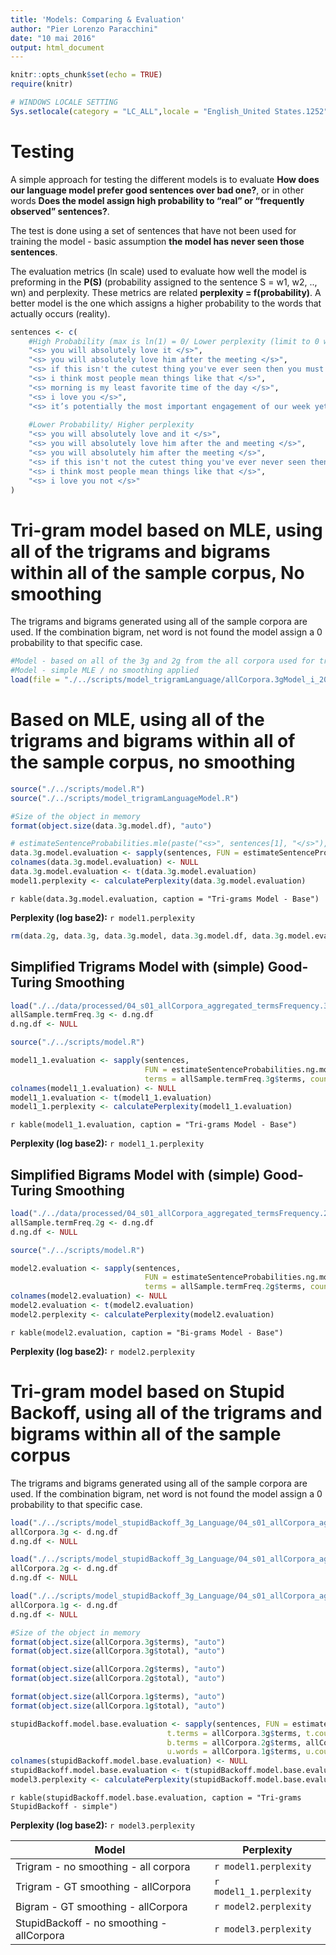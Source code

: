 ```yaml
---
title: 'Models: Comparing & Evaluation'
author: "Pier Lorenzo Paracchini"
date: "10 mai 2016"
output: html_document
---
```


```r
knitr::opts_chunk$set(echo = TRUE)
require(knitr)

# WINDOWS LOCALE SETTING
Sys.setlocale(category = "LC_ALL",locale = "English_United States.1252")

```

# Testing

A simple approach for testing the different models is to evaluate  __How does our language model prefer good sentences over bad one?__, or in other words __Does the model assign high probability to "real" or "frequently observed" sentences?__.

The test is done using a set of sentences that have not been used for training the model - basic assumption __the model has never seen those sentences__.

The evaluation metrics (ln scale) used to evaluate how well the model is preforming in the __P(S)__ (probability assigned to the sentence S = w1, w2, .., wn) and perplexity. These metrics are related __perplexity = f(probability)__. A better model is the one which assigns a higher probability to the words that actually occurs (reality).

```r
sentences <- c(
    #High Probability (max is ln(1) = 0/ Lower perplexity (limit to 0 when ln(1))
    "<s> you will absolutely love it </s>",
    "<s> you will absolutely love him after the meeting </s>",
    "<s> if this isn't the cutest thing you've ever seen then you must be insane </s>",
    "<s> i think most people mean things like that </s>",
    "<s> morning is my least favorite time of the day </s>",
    "<s> i love you </s>",
    "<s> it’s potentially the most important engagement of our week yet it's the one the majority of us aren't even penciling into our agendas </s>",
    
    #Lower Probability/ Higher perplexity
    "<s> you will absolutely love and it </s>",
    "<s> you will absolutely love him after the and meeting </s>",
    "<s> you will absolutely him after the meeting </s>",
    "<s> if this isn't not the cutest thing you've ever never seen then you must be insane </s>",
    "<s> i think most people mean things like that </s>",
    "<s> i love you not </s>"
)
```

# Tri-gram model based on MLE, using all of the trigrams and bigrams within all of the sample corpus, No smoothing

The trigrams and bigrams generated using all of the sample corpora are used. If the combination bigram, net word is not found the model assign a 0 probability to that specific case.

```r
#Model - based on all of the 3g and 2g from the all corpora used for training
#Model - simple MLE / no smoothing applied
load(file = "./../scripts/model_trigramLanguage/allCorpora.3gModel_i_2016-05-10.rdata")
```

# Based on MLE, using all of the trigrams and bigrams within all of the sample corpus, no smoothing

```r
source("./../scripts/model.R")
source("./../scripts/model_trigramLanguageModel.R")

#Size of the object in memory
format(object.size(data.3g.model.df), "auto")

# estimateSentenceProbabilities.mle(paste("<s>", sentences[1], "</s>"), data.3g.model.df)
data.3g.model.evaluation <- sapply(sentences, FUN = estimateSentenceProbabilities.mle, data.3g.model.df)
colnames(data.3g.model.evaluation) <- NULL
data.3g.model.evaluation <- t(data.3g.model.evaluation)
model1.perplexity <- calculatePerplexity(data.3g.model.evaluation)
```

`r kable(data.3g.model.evaluation, caption = "Tri-grams Model - Base")`

__Perplexity (log base2):__ `r model1.perplexity`

```r
rm(data.2g, data.3g, data.3g.model, data.3g.model.df, data.3g.model.evaluation)
```

## Simplified Trigrams Model with (simple) Good-Turing Smoothing

```r
load("./../data/processed/04_s01_allCorpora_aggregated_termsFrequency.3g.rdata")
allSample.termFreq.3g <- d.ng.df
d.ng.df <- NULL
```


```r
source("./../scripts/model.R")

model1_1.evaluation <- sapply(sentences, 
                              FUN = estimateSentenceProbabilities.ng.model.simple.withGoodTuring.smoothing, 
                              terms = allSample.termFreq.3g$terms, counters = allSample.termFreq.3g$total, ng = 3)
colnames(model1_1.evaluation) <- NULL
model1_1.evaluation <- t(model1_1.evaluation)
model1_1.perplexity <- calculatePerplexity(model1_1.evaluation)
```

`r kable(model1_1.evaluation, caption = "Tri-grams Model - Base")`

__Perplexity (log base2):__ `r model1_1.perplexity`


## Simplified Bigrams Model with (simple) Good-Turing Smoothing

```r
load("./../data/processed/04_s01_allCorpora_aggregated_termsFrequency.2g.rdata")
allSample.termFreq.2g <- d.ng.df
d.ng.df <- NULL
```


```r
source("./../scripts/model.R")

model2.evaluation <- sapply(sentences, 
                              FUN = estimateSentenceProbabilities.ng.model.simple.withGoodTuring.smoothing, 
                              terms = allSample.termFreq.2g$terms, counters = allSample.termFreq.2g$total, ng = 2)
colnames(model2.evaluation) <- NULL
model2.evaluation <- t(model2.evaluation)
model2.perplexity <- calculatePerplexity(model2.evaluation)
```

`r kable(model2.evaluation, caption = "Bi-grams Model - Base")`

__Perplexity (log base2):__ `r model2.perplexity`


# Tri-gram model based on Stupid Backoff, using all of the trigrams and bigrams within all of the sample corpus

The trigrams and bigrams generated using all of the sample corpora are used. If the combination bigram, net word is not found the model assign a 0 probability to that specific case.

```r
load("./../scripts/model_stupidBackoff_3g_Language/04_s01_allCorpora_aggregated_termsFrequency.3g.rdata")
allCorpora.3g <- d.ng.df
d.ng.df <- NULL

load("./../scripts/model_stupidBackoff_3g_Language/04_s01_allCorpora_aggregated_termsFrequency.2g.rdata")
allCorpora.2g <- d.ng.df
d.ng.df <- NULL

load("./../scripts/model_stupidBackoff_3g_Language/04_s01_allCorpora_aggregated_termsFrequency.1g.rdata")
allCorpora.1g <- d.ng.df
d.ng.df <- NULL

#Size of the object in memory
format(object.size(allCorpora.3g$terms), "auto")
format(object.size(allCorpora.3g$total), "auto")

format(object.size(allCorpora.2g$terms), "auto")
format(object.size(allCorpora.2g$total), "auto")

format(object.size(allCorpora.1g$terms), "auto")
format(object.size(allCorpora.1g$total), "auto")
```

```r
stupidBackoff.model.base.evaluation <- sapply(sentences, FUN = estimateSentenceProbabilities,
                                   t.terms = allCorpora.3g$terms, t.counters = allCorpora.3g$total,
                                   b.terms = allCorpora.2g$terms, allCorpora.2g$total,
                                   u.words = allCorpora.1g$terms, u.counters = allCorpora.1g$total)
colnames(stupidBackoff.model.base.evaluation) <- NULL
stupidBackoff.model.base.evaluation <- t(stupidBackoff.model.base.evaluation)
model3.perplexity <- calculatePerplexity(stupidBackoff.model.base.evaluation)
```

`r kable(stupidBackoff.model.base.evaluation, caption = "Tri-grams StupidBackoff - simple")`

__Perplexity (log base2):__ `r model3.perplexity`


Model | Perplexity
------------- | -------------
Trigram - no smoothing - all corpora| `r model1.perplexity`
Trigram - GT smoothing - allCorpora | `r model1_1.perplexity`
Bigram - GT smoothing - allCorpora | `r model2.perplexity`
StupidBackoff - no smoothing - allCorpora | `r model3.perplexity`

